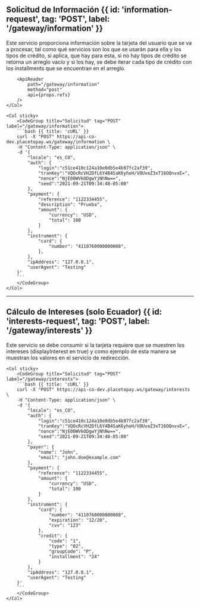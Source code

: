 
<MissingTraductionBanner />

## Solicitud de Información {{ id: 'information-request', tag: 'POST', label: '/gateway/information' }}

<Row>
    <Col>
        Este servicio proporciona información sobre la tarjeta del usuario que se va a procesar, tal como qué servicios son los que se usarán para ella y los tipos de crédito, si aplica, que hay para esta, si no hay tipos de crédito se retorna un arreglo vacío y si los hay, se debe iterar cada tipo de crédito con los installments que se encuentran en el arreglo.

        <ApiReader
            path="/gateway/information"
            method="post"
            api={props.refs}
        />
    </Col>

    <Col sticky>
        <CodeGroup title="Solicitud" tag="POST" label="/gateway/information">
        ```bash {{ title: 'cURL' }}
        curl -X "POST" https://api-co-dev.placetopay.ws/gateway/information \
        -H "Content-Type: application/json" \
        -d '{
            "locale": "es_CO",
            "auth": {
                "login":"c51ce410c124a10e0db5e4b97fc2af39",
                "tranKey":"VQOcRcVH2DfL6Y4B4SaK6yhoH/VOUveZ3xT16OQnvxE=",
                "nonce":"NjE0OWVkODgwYjNhNw==",
                "seed":"2021-09-21T09:34:48-05:00"
            },
            "payment": {
                "reference": "1122334455",
                "description": "Prueba",
                "amount": {
                    "currency": "USD",
                    "total": 100
                }
            },
            "instrument": {
                "card": {
                    "number": "4110760000000008",
                },
            },
            "ipAddress": "127.0.0.1",
            "userAgent": "Testing"
        }'
        ```
        </CodeGroup>
    </Col>
</Row>

---

## Cálculo de Intereses (solo Ecuador) {{ id: 'interests-request', tag: 'POST', label: '/gateway/interests' }}

<Row>
    <Col>
        Este servicio se debe consumir si la tarjeta requiere que se muestren los intereses (displayInterest en true) y como ejemplo de esta manera se muestran los valores en el servicio de redirección.
        <ApiReader
            path="/gateway/interests"
            method="post"
            api={props.refs}
        />
    </Col>

    <Col sticky>
        <CodeGroup title="Solicitud" tag="POST" label="/gateway/interests">
        ```bash {{ title: 'cURL' }}
        curl -X "POST" https://api-co-dev.placetopay.ws/gateway/interests \
        -H "Content-Type: application/json" \
        -d '{
            "locale": "es_CO",
            "auth": {
                "login":"c51ce410c124a10e0db5e4b97fc2af39",
                "tranKey":"VQOcRcVH2DfL6Y4B4SaK6yhoH/VOUveZ3xT16OQnvxE=",
                "nonce":"NjE0OWVkODgwYjNhNw==",
                "seed":"2021-09-21T09:34:48-05:00"
            },
            "payer": {
                "name": "John",
                "email": "john.doe@example.com"
            },
            "payment": {
                "reference": "1122334455",
                "amount": {
                    "currency": "USD",
                    "total": 100
                }
            },
            "instrument": {
                "card": {
                    "number": "4110760000000008",
                    "expiration": "12/20",
                    "cvv": "123"
                },
                "credit": {
                    "code": "1",
                    "type": "02",
                    "groupCode": "P",
                    "installment": "24"
                }
            },
            "ipAddress": "127.0.0.1",
            "userAgent": "Testing"
        }'
        ```
        </CodeGroup>
    </Col>
</Row>